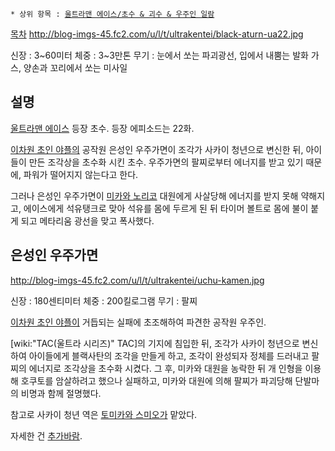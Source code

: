  * 상위 항목 : [[울트라맨 에이스/초수 & 괴수 & 우주인 일람]]

[[목차]]
http://blog-imgs-45.fc2.com/u/l/t/ultrakentei/black-aturn-ua22.jpg

신장 : 3~60미터
체중 : 3~3만톤
무기 : 눈에서 쏘는 파괴광선, 입에서 내뿜는 발화 가스, 양손과 꼬리에서 쏘는 미사일

== 설명 ==
[[울트라맨 에이스]] 등장 초수. 등장 에피소드는 22화.

[[이차원 초인 야플]]의 공작원 은성인 우주가면이 조각가 사카이 청년으로 변신한 뒤, 아이들이 만든 조각상을 초수화 시킨 초수. 우주가면의 팔찌로부터 에너지를 받고 있기 때문에, 파워가 떨어지지 않는다고 한다.

그러나 은성인 우주가면이 [[미카와 노리코]] 대원에게 사살당해 에너지를 받지 못해 약해지고, 에이스에게 석유탱크로 맞아 석유를 몸에 두르게 된 뒤 타이머 볼트로 몸에 불이 붙게 되고 메타리움 광선을 맞고 폭사했다. 

== 은성인 우주가면 ==
http://blog-imgs-45.fc2.com/u/l/t/ultrakentei/uchu-kamen.jpg

신장 : 180센티미터
체중 : 200킬로그램
무기 : 팔찌

[[이차원 초인 야플]]이 거듭되는 실패에 초조해하여 파견한 공작원 우주인. 

[wiki:"TAC(울트라 시리즈)" TAC]의 기지에 침입한 뒤, 조각가 사카이 청년으로 변신하여 아이들에게 블랙사탄의 조각을 만들게 하고, 조각이 완성되자 정체를 드러내고 팔찌의 에너지로 조각상을 초수화 시켰다. 그 후, 미카와 대원을 농락한 뒤 개 인형을 이용해 호쿠토를 암살하려고 했으나 실패하고, 미카와 대원에 의해 팔찌가 파괴당해 단발마의 비명과 함께 절명했다.

참고로 사카이 청년 역은 [[토미카와 스미오]]가 맡았다.

자세한 건 [[추가바람]].
